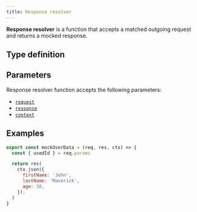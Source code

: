 ```yaml
---
title: Response resolver
---
```


**Response resolver** is a function that accepts a matched outgoing request and returns a mocked response.

## Type definition

<GitHubRepo url="https://github.com/open-draft/msw" />

## Parameters

Response resolver function accepts the following parameters:

- [`request`](/docs/basics/response-resolver/request)
- [`response`](/docs/basics/response-resolver/response)
- [`context`](/docs/basics/response-resolver/context)

## Examples

```js
export const mockUserData = (req, res, ctx) => {
  const { usedId } = req.params

  return res(
    ctx.json({
      firstName: 'John',
      lastName: 'Maverick',
      age: 38,
    }),
  )
}
```
